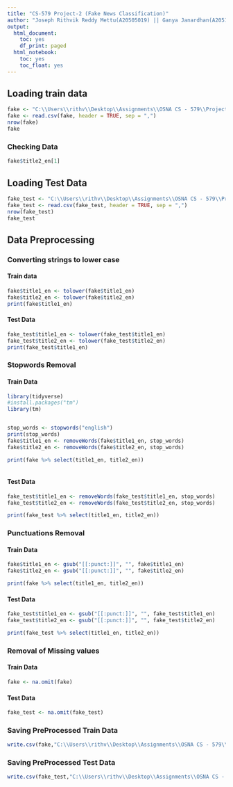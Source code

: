 ---
title: "CS-579 Project-2 (Fake News Classification)"
author: "Joseph Rithvik Reddy Mettu(A20505019) || Ganya Janardhan(A20517083)"
output:
  html_document:
    toc: yes
    df_print: paged
  html_notebook:
    toc: yes
    toc_float: yes
---


## Loading train data
```{r}
fake <- "C:\\Users\\rithv\\Desktop\\Assignments\\OSNA CS - 579\\Project - 2\\option1-data(1)(1)\\train.csv"
fake <- read.csv(fake, header = TRUE, sep = ",")
nrow(fake)
fake
```

### Checking Data
```{r}
fake$title2_en[1]

```


## Loading Test Data
```{r}
fake_test <- "C:\\Users\\rithv\\Desktop\\Assignments\\OSNA CS - 579\\Project - 2\\option1-data(1)(1)\\test.csv"
fake_test <- read.csv(fake_test, header = TRUE, sep = ",")
nrow(fake_test)
fake_test

```

## Data Preprocessing
### Converting strings to lower case
#### Train data
```{r}
fake$title1_en <- tolower(fake$title1_en)
fake$title2_en <- tolower(fake$title2_en)
print(fake$title1_en)
```

#### Test Data
```{r}
fake_test$title1_en <- tolower(fake_test$title1_en)
fake_test$title2_en <- tolower(fake_test$title2_en)
print(fake_test$title1_en)

```

### Stopwords Removal
#### Train Data
```{r}
library(tidyverse)
#install.packages("tm")
library(tm)


stop_words <- stopwords("english")
print(stop_words)
fake$title1_en <- removeWords(fake$title1_en, stop_words)
fake$title2_en <- removeWords(fake$title2_en, stop_words)

print(fake %>% select(title1_en, title2_en))



```

#### Test Data
```{r}
fake_test$title1_en <- removeWords(fake_test$title1_en, stop_words)
fake_test$title2_en <- removeWords(fake_test$title2_en, stop_words)

print(fake_test %>% select(title1_en, title2_en))

```

### Punctuations Removal
#### Train Data
```{r}
fake$title1_en <- gsub("[[:punct:]]", "", fake$title1_en)
fake$title2_en <- gsub("[[:punct:]]", "", fake$title2_en)

print(fake %>% select(title1_en, title2_en))

```

#### Test Data
```{r}
fake_test$title1_en <- gsub("[[:punct:]]", "", fake_test$title1_en)
fake_test$title2_en <- gsub("[[:punct:]]", "", fake_test$title2_en)

print(fake_test %>% select(title1_en, title2_en))

```

### Removal of Missing values
#### Train Data
```{r}
fake <- na.omit(fake)

```

#### Test Data
```{r}
fake_test <- na.omit(fake_test)

```


### Saving PreProcessed Train Data 
```{r}
write.csv(fake,"C:\\Users\\rithv\\Desktop\\Assignments\\OSNA CS - 579\\Project - 2\\prepro_train.csv")
```

### Saving PreProcessed Test Data
```{r}
write.csv(fake_test,"C:\\Users\\rithv\\Desktop\\Assignments\\OSNA CS - 579\\Project - 2\\prepro_test.csv")
```
